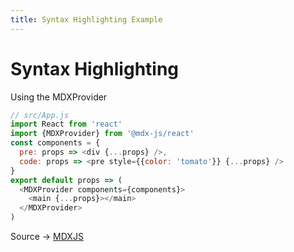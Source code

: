 ```yaml
---
title: Syntax Highlighting Example
---
```

# Syntax Highlighting

Using the MDXProvider
```javascript
// src/App.js
import React from 'react'
import {MDXProvider} from '@mdx-js/react'
const components = {
  pre: props => <div {...props} />,
  code: props => <pre style={{color: 'tomato'}} {...props} />
}
export default props => (
  <MDXProvider components={components}>
    <main {...props}></main>
  </MDXProvider>
)
```

Source -> [MDXJS](https://mdxjs.com/guides/syntax-highlighting)